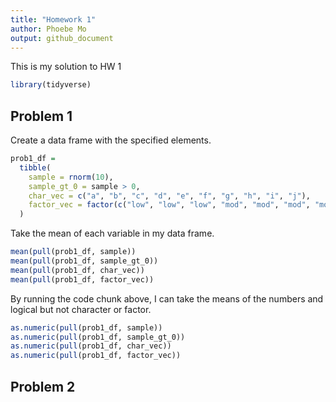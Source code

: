 ```yaml
---
title: "Homework 1"
author: Phoebe Mo
output: github_document
---
```


This is my solution to HW 1 

```r
library(tidyverse)
```

## Problem 1

Create a data frame with the specified elements.

```r
prob1_df =
  tibble(
    sample = rnorm(10),
    sample_gt_0 = sample > 0,
    char_vec = c("a", "b", "c", "d", "e", "f", "g", "h", "i", "j"),
    factor_vec = factor(c("low", "low", "low", "mod", "mod", "mod", "mod", "high", "high", "high"))
  )
```

Take the mean of each variable in my data frame.

```r
mean(pull(prob1_df, sample))
mean(pull(prob1_df, sample_gt_0))
mean(pull(prob1_df, char_vec))
mean(pull(prob1_df, factor_vec))
```

By running the code chunk above, I can take the means of the numbers and logical but not character or factor.

```r
as.numeric(pull(prob1_df, sample))
as.numeric(pull(prob1_df, sample_gt_0))
as.numeric(pull(prob1_df, char_vec))
as.numeric(pull(prob1_df, factor_vec))
```


## Problem 2